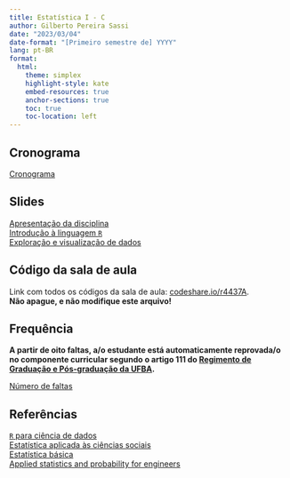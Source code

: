 ```yaml
---
title: Estatística I - C
author: Gilberto Pereira Sassi
date: "2023/03/04"
date-format: "[Primeiro semestre de] YYYY"
lang: pt-BR
format:
  html:
    theme: simplex
    highlight-style: kate
    embed-resources: true
    anchor-sections: true
    toc: true
    toc-location: left
---
```


## Cronograma

[Cronograma](https://docs.google.com/spreadsheets/d/1aVHXzWIiA9eFzstYzUdiP3x3X8EJDsAtYXqnPSJfReY/edit?usp=sharing){target="_blank"}

## Slides

[Apresentação da disciplina](primeiro-dia-mat022.pdf){target="_blank"}<br>
[Introdução à linguagem `R`](linguagem-r.pdf){target="_blank"}<br>
[Exploração e visualização de dados](exploracao-visualizacao.pdf)

## Código da sala de aula

Link com todos os códigos da sala de aula: [codeshare.io/r4437A](https://codeshare.io/r4437A){target="_blank"}. <br>
**Não apague, e não modifique este arquivo!**

## Frequência

**A partir de oito faltas, a/o estudante está automaticamente reprovada/o no componente curricular segundo o artigo 111 do [Regimento de Graduação e Pós-graduação da UFBA](https://ea.ufba.br/wp-content/uploads/2020/06/UFBA-Regulamento-Ensino-.pdf){target="_blank"}.**

[Número de faltas](https://docs.google.com/spreadsheets/d/1soPQoQYdyZtDtuLB_Vr_u3fuQjCdMPuK0j_MIU-msA0/edit?usp=sharing){target="_blank"}

## Referências

[`R` para ciência de dados](https://r4ds.hadley.nz/){target="_blank"}<br>
[Estatística aplicada às ciências sociais](estatistica-aplicada-barbetta.pdf){target="_blank"}<br>
[Estatística básica](estatistica-basica-bussab-morettin.pdf){target="_blank"}<br>
[Applied statistics and probability for engineers](applied-statistics-montgomery.pdf){target="_blank"}
